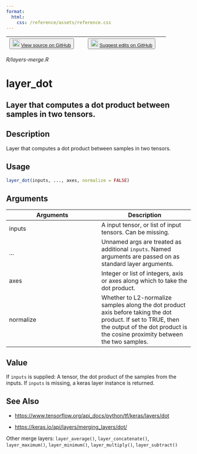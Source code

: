 ```yaml
---
format:
  html:
    css: /reference/assets/reference.css
---
```


| <button class="button"> ![](/reference/assets/GitHub-Mark-32px.png){width="20"} [View source on GitHub](https://github.com/rstudio/keras//blob/main/R/layers-merge.R) </button> | <button class="button"> ![](/reference/assets/GitHub-Mark-32px.png){width="20"} [Suggest edits on GitHub](https://github.com/rstudio/keras//edit/main/R/layers-merge.R) </button> |
|:------------------------------:|:--------------------------------------:|

*R/layers-merge.R*

# layer_dot

## Layer that computes a dot product between samples in two tensors.

## Description
Layer that computes a dot product between samples in two tensors. 


## Usage
```r
layer_dot(inputs, ..., axes, normalize = FALSE) 
```

## Arguments
|Arguments|Description|
|---|---|
| inputs | A input tensor, or list of input tensors. Can be missing. |
| ... | Unnamed args are treated as additional `inputs`. Named arguments are passed on as standard layer arguments. |
| axes | Integer or list of integers, axis or axes along which to take the dot product. |
| normalize | Whether to L2-normalize samples along the dot product axis before taking the dot product. If set to TRUE, then the output of the dot product is the cosine proximity between the two samples. |



## Value
If `inputs` is supplied: A tensor, the dot product of the samples from the inputs. If `inputs` is missing, a keras layer instance is returned. 



## See Also

- [https://www.tensorflow.org/api_docs/python/tf/keras/layers/dot](https://www.tensorflow.org/api_docs/python/tf/keras/layers/dot)

- [https://keras.io/api/layers/merging_layers/dot/](https://keras.io/api/layers/merging_layers/dot/)

Other merge layers:  `layer_average()`, `layer_concatenate()`, `layer_maximum()`, `layer_minimum()`, `layer_multiply()`, `layer_subtract()`

